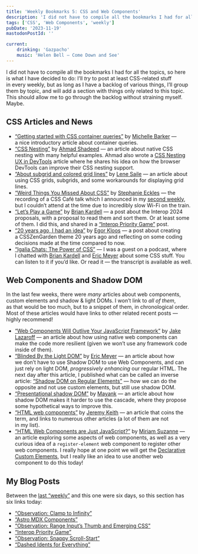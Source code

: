 ```yaml
---
title: 'Weekly Bookmarks 5: CSS and Web Components'
description: 'I did not have to compile all the bookmarks I had for all the topics, so here is what I have decided to do: I’ll _try_ to post at least CSS-related stuff in every weekly, but as long as I have a backlog of various things, I’ll group them by topic, and will add a section with things only related to this topic. This should allow me to go through the backlog without straining myself. Maybe.'
tags: ['CSS', 'Web Components', 'weekly']
pubDate: '2023-11-19'
mastodonPostId: ''

current:
	drinking: 'Gazpacho'
	music: 'Helen Bell — Come Down and See'
---
```


I did not have to compile all the bookmarks I had for all the topics, so here is what I have decided to do: I’ll _try_ to post at least CSS-related stuff in every weekly, but as long as I have a backlog of various things, I’ll group them by topic, and will add a section with things only related to this topic. This should allow me to go through the backlog without straining myself. Maybe.

## CSS Articles and News

- [“Getting started with CSS container queries”](https://developer.mozilla.org/en-US/blog/getting-started-with-css-container-queries/) by [Michelle Barker](https://michellebarker.co.uk/) — a nice introductory article about container queries.
- [“CSS Nesting”](https://ishadeed.com/article/css-nesting) by [Ahmad Shadeed](https://ishadeed.com/) — an article about native CSS nesting with many helpful examples. Ahmad also wrote a [CSS Nesting UX in DevTools](https://ishadeed.com/article/css-nesting-ux) article where he shares his idea on how the browser DevTools can improve their CSS nesting support.
- [“About subgrid and colored grid lines”](https://www.lenesaile.com/en/blog/about-subgrid-and-colored-grid-lines/) by [Lene Saile](https://www.lenesaile.com/) — an article about using CSS grids, subgrids, and some workarounds for displaying grid lines.
- [“Weird Things You Missed About CSS”](https://www.youtube.com/watch?v=z8AuhLf2uxQ) by [Stephanie Eckles](https://thinkdobecreate.com/) — the recording of a CSS Café talk which I announced in my [second weekly](/weekly-bookmarks-002/), but I couldn’t attend at the time due to incredibly slow Wi-Fi on the train.
- [“Let’s Play a Game”](https://bkardell.com/blog/PriorityGame.html) by [Brian Kardell](https://bkardell.com/) — a post about the Interop 2024 proposals, with a proposal to read them and sort them. Or at least some of them. I did this, and shared in a [“Interop Priority Game”](/priority-game/) post.
- [“20 years ago, I had an idea”](https://dutchcelt.nl/posts/20-years-ago-i-had-an-idea/) by [Egor Kloos](https://dutchcelt.nl/) — a post about creating a CSSZenGarden theme 20 years ago and reflecting on some coding decisions made at the time compared to now.
- [“Igalia Chats: The Power of CSS”](https://www.igalia.com/chats/power-of-css)
— I was a guest on a podcast, where I chatted with [Brian Kardell](https://bkardell.com/) and [Eric Meyer](https://meyerweb.com/) about some CSS stuff. You can listen to it if you’d like. Or read it — the transcript is available as well.

## Web Components and Shadow DOM

In the last few weeks, there were _many_ articles about web components, custom elements and shadow & light DOMs. I won’t link to _all of them_, as that would be too much, but to a snippet of them, in chronological order. Most of these articles would have links to other related recent posts — highly recommend!

- [“Web Components Will Outlive Your JavaScript Framework”](https://jakelazaroff.com/words/web-components-will-outlive-your-javascript-framework/) by [Jake Lazaroff](https://jakelazaroff.com/) — an article about how using native web components can make the code more resilient (given we won’t use any framework code inside of them).
- [“Blinded By the Light DOM”](https://meyerweb.com/eric/thoughts/2023/11/01/blinded-by-the-light-dom/) by [Eric Meyer](https://meyerweb.com/) — an article about how we don’t have to use Shadow DOM to use Web Components, and can just rely on light DOM, _progressively enhancing_ our regular HTML. The next day after this article, I published what can be called an inverse article: [“Shadow DOM on Regular Elements”](/shadows-separately/) — how we can do the opposite and not use custom elements, but still use shadow DOM.
- [“Presentational shadow DOM”](https://www.mayank.co/blog/presentational-shadow-dom/) by [Mayank](https://www.mayank.co/) — an article about how shadow DOM makes it harder to use the cascade, where they propose some hypothetical ways to improve this.
- [“HTML web components”](https://adactio.com/journal/20618) by [Jeremy Keith](https://adactio.com/) — an article that coins the term, and links to numerous other articles (a lot of them are not in my list).
- [“HTML Web Components are Just JavaScript?”](https://www.oddbird.net/2023/11/17/components/) by [Miriam Suzanne](https://www.miriamsuzanne.com/) — an article exploring some aspects of web components, as well as a very curious idea of a `register-element` web component to register other web components. I really hope at one point we will get the [Declarative Custom Elements](https://github.com/WICG/webcomponents/issues/1009), but I really like an idea to use another web component to do this today!

## My Blog Posts

Between the [last “weekly”](/weekly-bookmarks-004/) and this one were six days, so this section has six links today:

- [“Observation: Clamp to Infinity”](/clamp-to-infinity/)
- [“Astro MDX Components”](/astro-mdx-components/)
- [“Observation: Range Input’s Thumb and Emerging CSS”](/input-range-thumb/)
- [“Interop Priority Game”](/priority-game/)
- [“Observation: Snappy Scroll-Start”](/snappy-scroll-start/)
- [“Dashed Idents for Everything”](/dashed-idents-for-everything/)
